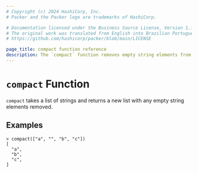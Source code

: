 ```yaml
---
# Copyright (c) 2024 HashiCorp, Inc.
# Packer and the Packer logo are trademarks of HashiCorp.

# Documentation licensed under the Business Source License, Version 1.1.
# The original work was translated from English into Brazilian Portuguese.
# https://github.com/hashicorp/packer/blob/main/LICENSE

page_title: compact function reference
description: The `compact` function removes empty string elements from a list. Learn how to use the `compact` function in Packer templates.
---
```


# `compact` Function

`compact` takes a list of strings and returns a new list with any empty string
elements removed.

## Examples

```shell-session
> compact(["a", "", "b", "c"])
[
  "a",
  "b",
  "c",
]
```
